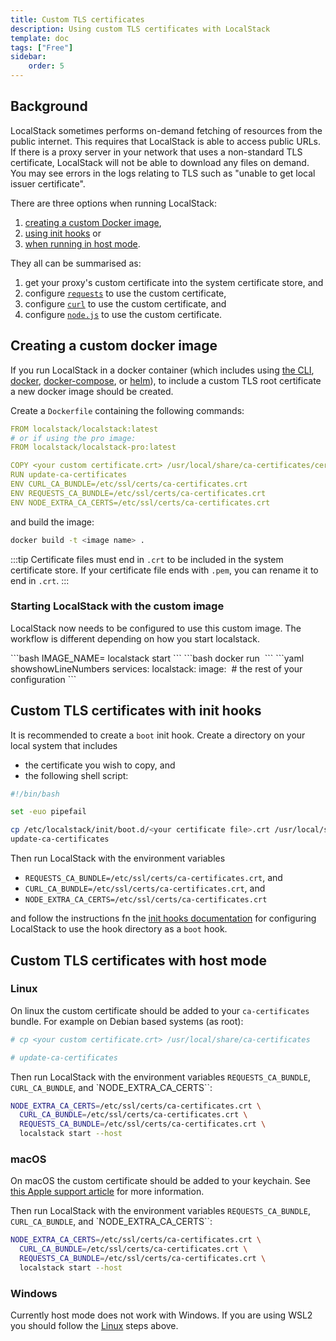 ```yaml
---
title: Custom TLS certificates
description: Using custom TLS certificates with LocalStack
template: doc
tags: ["Free"]
sidebar:
    order: 5
---
```



## Background

LocalStack sometimes performs on-demand fetching of resources from the public internet.
This requires that LocalStack is able to access public URLs.
If there is a proxy server in your network that uses a non-standard TLS certificate, LocalStack will not be able to download any files on demand.
You may see errors in the logs relating to TLS such as "unable to get local issuer certificate".

There are three options when running LocalStack:

1. [creating a custom Docker image](#creating-a-custom-docker-image),
2. [using init hooks](#custom-tls-certificates-with-init-hooks) or
3. [when running in host mode](#custom-tls-certificates-with-host-mode).

They all can be summarised as:

1. get your proxy's custom certificate into the system certificate store, and
2. configure [`requests`](https://pypi.python.org/pypi/requests) to use the custom certificate,
3. configure [`curl`](https://curl.se/) to use the custom certificate, and
4. configure [`node.js`](https://nodejs.org/) to use the custom certificate.

## Creating a custom docker image

If you run LocalStack in a docker container (which includes using [the CLI](/aws/getting-started/installation/#installing-localstack-cli), [docker](/aws/getting-started/installation/#docker), [docker-compose](/aws/getting-started/installation/#docker-compose), or [helm](/aws/getting-started/installation/#helm)), to include a custom TLS root certificate a new docker image should be created.

Create a `Dockerfile` containing the following commands:

```yaml showshowLineNumbers
FROM localstack/localstack:latest
# or if using the pro image:
FROM localstack/localstack-pro:latest

COPY <your custom certificate.crt> /usr/local/share/ca-certificates/cert-bundle.crt
RUN update-ca-certificates
ENV CURL_CA_BUNDLE=/etc/ssl/certs/ca-certificates.crt
ENV REQUESTS_CA_BUNDLE=/etc/ssl/certs/ca-certificates.crt
ENV NODE_EXTRA_CA_CERTS=/etc/ssl/certs/ca-certificates.crt
```

and build the image:

```bash
docker build -t <image name> .
```

:::tip
Certificate files must end in `.crt` to be included in the system certificate store.
If your certificate file ends with `.pem`, you can rename it to end in `.crt`.
:::

### Starting LocalStack with the custom image

LocalStack now needs to be configured to use this custom image.
The workflow is different depending on how you start localstack.

<Tabs>
<TabItem label="CLI">
```bash
IMAGE_NAME=<image name> localstack start
```
</TabItem>
<TabItem label="Docker">
```bash
docker run <docker arguments> <image name>
```
</TabItem>
<TabItem label="docker-compose.yml">
```yaml showshowLineNumbers
services:
  localstack:
    image: <image name>
    # the rest of your configuration
```
</TabItem>
</Tabs>

## Custom TLS certificates with init hooks

It is recommended to create a `boot` init hook.
Create a directory on your local system that includes

* the certificate you wish to copy, and
* the following shell script:

```bash
#!/bin/bash

set -euo pipefail

cp /etc/localstack/init/boot.d/<your certificate file>.crt /usr/local/share/ca-certificates
update-ca-certificates
```

Then run LocalStack with the environment variables

* `REQUESTS_CA_BUNDLE=/etc/ssl/certs/ca-certificates.crt`, and
* `CURL_CA_BUNDLE=/etc/ssl/certs/ca-certificates.crt`, and
* `NODE_EXTRA_CA_CERTS=/etc/ssl/certs/ca-certificates.crt`

and follow the instructions fn the [init hooks documentation](/aws/capabilities/config/initialization-hooks) for configuring LocalStack to use the hook directory as a `boot` hook.

## Custom TLS certificates with host mode

### Linux

On linux the custom certificate should be added to your `ca-certificates` bundle.
For example on Debian based systems (as root):

```bash
# cp <your custom certificate.crt> /usr/local/share/ca-certificates

# update-ca-certificates

```

Then run LocalStack with the environment variables `REQUESTS_CA_BUNDLE`, `CURL_CA_BUNDLE`, and `NODE_EXTRA_CA_CERTS``:

```bash
NODE_EXTRA_CA_CERTS=/etc/ssl/certs/ca-certificates.crt \
  CURL_CA_BUNDLE=/etc/ssl/certs/ca-certificates.crt \
  REQUESTS_CA_BUNDLE=/etc/ssl/certs/ca-certificates.crt \
  localstack start --host
```

### macOS

On macOS the custom certificate should be added to your keychain.
See [this Apple support article](https://support.apple.com/en-gb/guide/keychain-access/kyca2431/mac) for more information.

Then run LocalStack with the environment variables `REQUESTS_CA_BUNDLE`, `CURL_CA_BUNDLE`, and `NODE_EXTRA_CA_CERTS``:

```bash
NODE_EXTRA_CA_CERTS=/etc/ssl/certs/ca-certificates.crt \
  CURL_CA_BUNDLE=/etc/ssl/certs/ca-certificates.crt \
  REQUESTS_CA_BUNDLE=/etc/ssl/certs/ca-certificates.crt \
  localstack start --host
```

### Windows

Currently host mode does not work with Windows.
If you are using WSL2 you should follow the [Linux](#linux) steps above.
